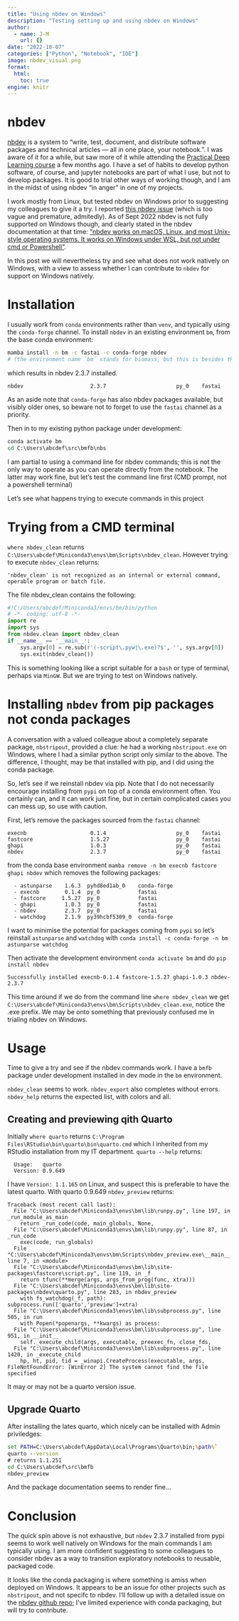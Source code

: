 ```yaml
---
title: "Using nbdev on Windows"
description: "Testing setting up and using nbdev on Windows"
author:
  - name: J-M
    url: {}
date: "2022-10-07"
categories: ["Python", "Notebook", "IDE"]
image: nbdev_visual.png
format: 
  html:
    toc: true
engine: knitr
---
```



# nbdev

[nbdev](https://nbdev.fast.ai/) is a system to "write, test, document, and distribute software packages and technical articles — all in one place, your notebook.". I was aware of it for a while, but saw more of it while attending the [Practical Deep Learning course](https://course.fast.ai/) a few months ago. I have a set of habits to develop python software, of course, and jupyter notebooks are part of what I use, but not to develop packages. It is good to trial other ways of working though, and I am in the midst of using nbdev "in anger" in one of my projects. 

I work mostly from Linux, but tested nbdev on Windows prior to suggesting my colleagues to give it a try. I reported [this nbdev issue](https://github.com/fastai/nbdev/issues/1120) (which is too vague and premature, admitedly). As of Sept 2022 nbdev is not fully supported on Windows though, and clearly stated in the nbdev documentation at that time: ["nbdev works on macOS, Linux, and most Unix-style operating systems. It works on Windows under WSL, but not under cmd or Powershell"](https://nbdev.fast.ai/getting_started.html#install).

In this post we will nevertheless try and see what does not work natively on Windows, with a view to assess whether I can contribute to `nbdev` for support on Windows natively.

# Installation

I usually work from `conda` environments rather than `venv`, and typically using the `conda-forge` channel. To install `nbdev` in an existing environment `bm`, from the base conda environment:

```sh
mamba install -n bm -c fastai -c conda-forge nbdev
# (the environment name `bm` stands for biomass, but this is besides the point of the post)
```


which results in nbdev 2.3.7 installed. 

```text
nbdev                     2.3.7                      py_0    fastai
```

As an aside note that `conda-forge` has also nbdev packages available, but visibly older ones, so beware not to forget to use the `fastai` channel as a priority.

Then in to my existing python package under development: 

```bat
conda activate bm
cd C:\Users\abcdef\src\bmfb\nbs
```

I am partial to using a command line for nbdev commands; this is not the only way to operate as you can operate directly from the notebook. The latter may work fine, but let's test the command line first (CMD prompt, not a powershell terminal)

Let's see what happens trying to execute commands in this project

# Trying from a CMD terminal

`where nbdev_clean` returns `C:\Users\abcdef\Miniconda3\envs\bm\Scripts\nbdev_clean`. However trying to execute `nbdev_clean` returns:

```text
'nbdev_clean' is not recognized as an internal or external command, operable program or batch file.
```

The file nbdev_clean contains the following: 

```python
#!C:/Users/abcdef/Miniconda3/envs/bm/bin/python
# -*- coding: utf-8 -*-
import re
import sys
from nbdev.clean import nbdev_clean
if __name__ == '__main__':
    sys.argv[0] = re.sub(r'(-script\.pyw|\.exe)?$', '', sys.argv[0])
    sys.exit(nbdev_clean())
```

This is something looking like a script suitable for a `bash` or type of terminal, perhaps via `MinGW`. But we are trying to test on Windows natively.

# Installing `nbdev` from pip packages not conda packages

A conversation with a valued colleague about a completely separate package, `nbstripout`, provided a clue: he had a working `nbstripout.exe` on Windows, where I had a similar python script only similar to the above. The difference, I thought, may be that installed with pip, and I did using the conda package.

So, let's see if we reinstall nbdev via pip. Note that I do not necessarily encourage installing from `pypi` on top of a conda environment often. You certainly can, and it can work just fine, but in certain complicated cases you can mess up, so use with caution.

First, let's remove the packages sourced from the `fastai` channel: 

```text
execnb                    0.1.4                      py_0    fastai
fastcore                  1.5.27                     py_0    fastai
ghapi                     1.0.3                      py_0    fastai
nbdev                     2.3.7                      py_0    fastai
```

from the conda base environment `mamba remove -n bm execnb fastcore ghapi nbdev` which removes the following packages:

```text
  - astunparse    1.6.3  pyhd8ed1ab_0    conda-forge
  - execnb        0.1.4  py_0            fastai
  - fastcore     1.5.27  py_0            fastai
  - ghapi         1.0.3  py_0            fastai
  - nbdev         2.3.7  py_0            fastai
  - watchdog      2.1.9  py39hcbf5309_0  conda-forge
```

I want to minimise the potential for packages coming from `pypi` so let's reinstall `astunparse` and `watchdog` with  `conda install -c conda-forge -n bm astunparse watchdog`

Then activate the development environment `conda activate bm` and do `pip install nbdev`

```text
Successfully installed execnb-0.1.4 fastcore-1.5.27 ghapi-1.0.3 nbdev-2.3.7
```

This time around if we do from the command line `where nbdev_clean` we get `C:\Users\abcdef\Miniconda3\envs\bm\Scripts\nbdev_clean.exe`, notice the .exe prefix. We may be onto something that previously confused me in trialing nbdev on Windows.

# Usage

Time to give a try and see if the nbdev commands work. I have a `bmfb` package under development installed in dev mode in the `bm` environment.

`nbdev_clean` seems to work. `nbdev_export` also completes without errors. `nbdev_help` returns the expected list, with colors and all.

## Creating and previewing qith Quarto

Initially `where quarto` returns `C:\Program Files\RStudio\bin\quarto\bin\quarto.cmd` which I inherited from my RStudio installation from my IT department. `quarto --help` returns:

```text
  Usage:   quarto
  Version: 0.9.649
```

I have `Version: 1.1.165` on Linux, and suspect this is preferable to have the latest quarto. With quarto 0.9.649 `nbdev_preview` returns:

```text
Traceback (most recent call last):
  File "C:\Users\abcdef\Miniconda3\envs\bm\lib\runpy.py", line 197, in _run_module_as_main
    return _run_code(code, main_globals, None,
  File "C:\Users\abcdef\Miniconda3\envs\bm\lib\runpy.py", line 87, in _run_code
    exec(code, run_globals)
  File "C:\Users\abcdef\Miniconda3\envs\bm\Scripts\nbdev_preview.exe\__main__.py", line 7, in <module>
  File "C:\Users\abcdef\Miniconda3\envs\bm\lib\site-packages\fastcore\script.py", line 119, in _f
    return tfunc(**merge(args, args_from_prog(func, xtra)))
  File "C:\Users\abcdef\Miniconda3\envs\bm\lib\site-packages\nbdev\quarto.py", line 283, in nbdev_preview
    with fs_watchdog(_f, path): subprocess.run(['quarto','preview']+xtra)
  File "C:\Users\abcdef\Miniconda3\envs\bm\lib\subprocess.py", line 505, in run
    with Popen(*popenargs, **kwargs) as process:
  File "C:\Users\abcdef\Miniconda3\envs\bm\lib\subprocess.py", line 951, in __init__
    self._execute_child(args, executable, preexec_fn, close_fds,
  File "C:\Users\abcdef\Miniconda3\envs\bm\lib\subprocess.py", line 1420, in _execute_child
    hp, ht, pid, tid = _winapi.CreateProcess(executable, args,
FileNotFoundError: [WinError 2] The system cannot find the file specified
```

It may or may not be a quarto version issue. 

## Upgrade Quarto

After installing the lates quarto, which nicely can be installed with Admin priviledges:

```bat
set PATH=C:\Users\abcdef\AppData\Local\Programs\Quarto\bin;%path%` 
quarto --version
# returns 1.1.251
cd C:\Users\abcdef\src\bmfb
nbdev_preview
```

And the package documentation seems to render fine...

# Conclusion

The quick spin above is not exhaustive, but `nbdev` 2.3.7 installed from pypi seems to work well natively on Windows for the main commands I am typically using. I am more confident suggesting to some colleagues to consider nbdev as a way to transition exploratory notebooks to reusable, packaged code. 

It looks like the conda packaging is where something is amiss when deployed on Windows. It appears to be an issue for other projects such as `nbstripout`, and not specifc to nbdev. I'll follow up with a detailed issue on the [nbdev github repo](https://github.com/fastai/nbdev); I've limited experience with conda packaging, but will try to contribute.

